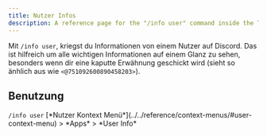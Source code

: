 ```yaml
---
title: Nutzer Infos
description: A reference page for the "/info user" command inside the Tako Discord bot.
---
```



Mit `/info user`, kriegst du Informationen von einem Nutzer auf Discord. Das ist hilfreich um alle wichtigen Informationen auf einem Glanz zu sehen, besonders wenn dir eine kaputte Erwähnung geschickt wird (sieht so änhlich aus wie `<@751092600890458203>`).

## Benutzung

<Tabs>
	<TabItem label="Slash Befehle">
		<code>/info user</code>
	</TabItem>
	<TabItem label="Kontext Menü">
		[*Nutzer Kontext Menü*](../../reference/context-menus/#user-context-menu) > *Apps* > *User Info*
	</TabItem>
</Tabs>
